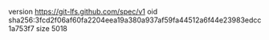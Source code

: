 version https://git-lfs.github.com/spec/v1
oid sha256:3fcd2f06af60fa2204eea19a380a937af59fa44512a6f44e23983edcc1a753f7
size 5018
